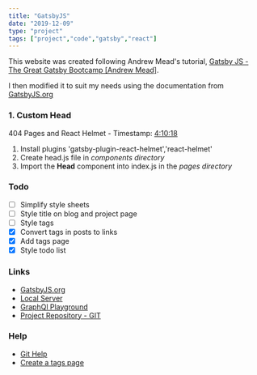 ```yaml
---
title: "GatsbyJS"
date: "2019-12-09"
type: "project"
tags: ["project","code","gatsby","react"]
---
```


This website was created following Andrew Mead's tutorial, [Gatsby JS - The Great Gatsby Bootcamp [Andrew Mead]](https://youtu.be/8t0vNu2fCCM?t=9200).

I then modified it to suit my needs using the documentation from [GatsbyJS.org](https://www.gatsbyjs.org/)

### 1. Custom **Head**

404 Pages and React Helmet - Timestamp: [4:10:18](https://www.youtube.com/watch?v=8t0vNu2fCCM&feature=youtu.be&t=9200)

1. Install plugins 'gatsby-plugin-react-helmet','react-helmet'
2. Create head.js file in *components directory*
3. Import the **Head** component into index.js in the *pages directory*

### Todo

- [ ] Simplify style sheets
- [ ] Style title on blog and project page
- [ ] Style tags
- [x] Convert tags in posts to links
- [x] Add tags page
- [x] Style todo list

### Links

- [GatsbyJS.org](https://www.gatsbyjs.org/)
- [Local Server](http://localhost:8000/)
- [GraphQl Playground](http://localhost:8000/___graphql)
- [Project Repository - GIT](https://github.com/MartinDK/gatsby-website)

### Help
- [Git Help](https://www.atlassian.com/git/tutorials/learn-git-with-bitbucket-cloud)
- [Create a tags page](https://www.gatsbyjs.org/blog/2019-11-21-how-to-convert-an-existing-gatsby-blog-to-use-mdx/#reach-skip-nav)